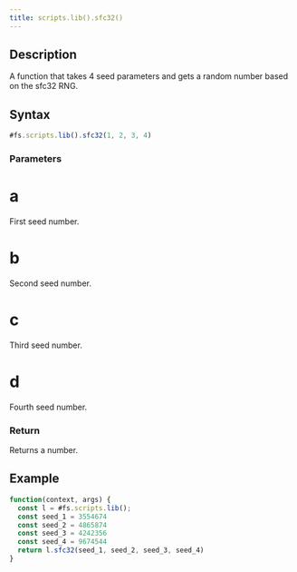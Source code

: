 ```yaml
---
title: scripts.lib().sfc32()
---
```


## Description

A function that takes 4 seed parameters and gets a random number based on the sfc32 RNG.

## Syntax

```js
#fs.scripts.lib().sfc32(1, 2, 3, 4)
```

### Parameters

# a

First seed number.

# b

Second seed number.

# c

Third seed number.

# d

Fourth seed number.

### Return

Returns a number.

## Example

```js
function(context, args) {
  const l = #fs.scripts.lib();
  const seed_1 = 3554674
  const seed_2 = 4865874
  const seed_3 = 4242356
  const seed_4 = 9674544
  return l.sfc32(seed_1, seed_2, seed_3, seed_4)
}
```
